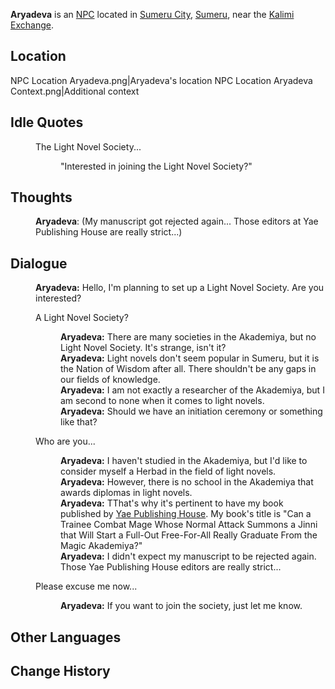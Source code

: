 {{Character Infobox
|type             = NPC
|image            = NPC Aryadeva.png
|region           = Sumeru
|affiliation      = 
|title            =
|ancestry         = <!-- Clan/family -->
|father           = 
|mother           = 
|spouse           = 
|sibling          = 
|child            = 
|relative         = 
|voiceEN          = 
|voiceCN          = 
|voiceJP          = 
|dialoguereward   = 
}}
'''Aryadeva''' is an [[NPC]] located in [[Sumeru City]], [[Sumeru]], near the [[Kalimi Exchange]].

==Location==
<gallery>
NPC Location Aryadeva.png|Aryadeva's location
NPC Location Aryadeva Context.png|Additional context
</gallery>
<!--
==Profile==
''(To be added.)''

===Personality===
''(To be added.)''

===Appearance===
''(To be added.)''

==Quests and Events==
{{Quests and Events}}
-->
==Idle Quotes==
{{Dialogue start}}
: {{DIcon|Idle}} The Light Novel Society...
:: {{A|VO Aryadeva 01.ogg}} "Interested in joining the Light Novel Society?"
{{Dialogue end}}

==Thoughts==
{{All Schemes to Know Explanation|name=Aryadeva}}
{{Dialogue start}}
:{{A|VO Aryadeva All Schemes to Know 01.ogg}} '''Aryadeva''': (My manuscript got rejected again... Those editors at Yae Publishing House are really strict...)
{{Dialogue end}}

==Dialogue==
{{Dialogue start}}
:'''Aryadeva:''' Hello, I'm planning to set up a Light Novel Society. Are you interested?
:{{DIcon}} A Light Novel Society?
::'''Aryadeva:''' There are many societies in the Akademiya, but no Light Novel Society. It's strange, isn't it?
::'''Aryadeva:''' Light novels don't seem popular in Sumeru, but it is the Nation of Wisdom after all. There shouldn't be any gaps in our fields of knowledge.
::'''Aryadeva:''' I am not exactly a researcher of the Akademiya, but I am second to none when it comes to light novels.
::'''Aryadeva:''' Should we have an initiation ceremony or something like that?
:{{DIcon}} Who are you...
::'''Aryadeva:''' I haven't studied in the Akademiya, but I'd like to consider myself a Herbad in the field of light novels.
::'''Aryadeva:''' However, there is no school in the Akademiya that awards diplomas in light novels.
::'''Aryadeva:''' TThat's why it's pertinent to have my book published by [[Yae Publishing House]]. My book's title is "Can a Trainee Combat Mage Whose Normal Attack Summons a Jinni that Will Start a Full-Out Free-For-All Really Graduate From the Magic Akademiya?"
::'''Aryadeva:''' I didn't expect my manuscript to be rejected again. Those Yae Publishing House editors are really strict...
:{{DIcon}} Please excuse me now...
::'''Aryadeva:''' If you want to join the society, just let me know.
{{Dialogue end}}
<!--
==Event Dialogue==
===Event Name===
{{Dialogue start}}
:'''{{subst:PAGENAME}}:'''
{{Dialogue end}}

==Trivia==
* 
-->
==Other Languages==
{{Other Languages
|default_hidden = 1
|en      = Aryadeva
|zhs     = 阿亚德瓦
|zhs_rm  = Āyǎdéwǎ
|zht     = 阿亞德瓦
|zht_rm  = Āyǎdéwǎ
|ja      = アーリヤデーバ
|ja_rm   = Aariyadeeba
|ko      = 아리야데바
|ko_rm   = Ariyadeba
|es      = Aryadeva
|fr      = Aryadeva
|ru      = Айядва
|th      = Aryadeva
|vi      = Aryadeva
|de      = Aryadeva
|id      = Aryadeva
|pt      = Aryadeva
|tr      = Aryadeva
|it      = Aryadeva
}}

==Change History==
{{Change History|3.0}}